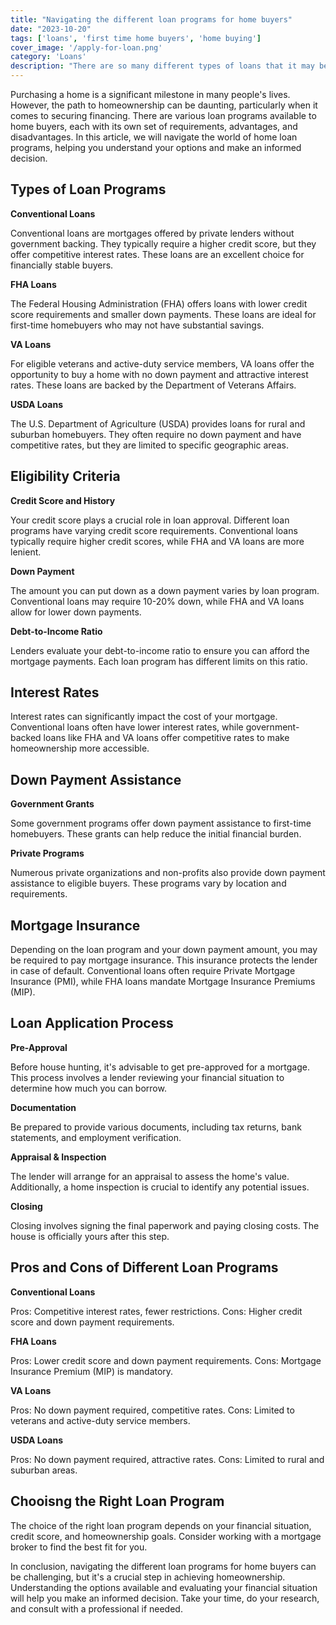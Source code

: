 ```yaml
---
title: "Navigating the different loan programs for home buyers"
date: "2023-10-20"
tags: ['loans', 'first time home buyers', 'home buying']
cover_image: '/apply-for-loan.png'
category: 'Loans'
description: "There are so many different types of loans that it may be confusing on where to start..."
---
```


<CustomImage src="https://raw.githubusercontent.com/bwestwood11/waterstreet-blog-posts/main/images/apply-for-loan.png" width={650} height={650} alt='FHA loans in Tampa, FL' priority />

Purchasing a home is a significant milestone in many people's lives. However, the path to homeownership can be daunting, particularly when it comes to securing financing. There are various loan programs available to home buyers, each with its own set of requirements, advantages, and disadvantages. In this article, we will navigate the world of home loan programs, helping you understand your options and make an informed decision.

## **Types of Loan Programs**

**Conventional Loans**

Conventional loans are mortgages offered by private lenders without government backing. They typically require a higher credit score, but they offer competitive interest rates. These loans are an excellent choice for financially stable buyers.

**FHA Loans**

The Federal Housing Administration (FHA) offers loans with lower credit score requirements and smaller down payments. These loans are ideal for first-time homebuyers who may not have substantial savings.

<CustomImage src="https://raw.githubusercontent.com/bwestwood11/waterstreet-blog-posts/main/images/fha-loans.png" width={650} height={650} alt='FHA loans in Tampa, FL' priority />

**VA Loans**

For eligible veterans and active-duty service members, VA loans offer the opportunity to buy a home with no down payment and attractive interest rates. These loans are backed by the Department of Veterans Affairs.

**USDA Loans**

The U.S. Department of Agriculture (USDA) provides loans for rural and suburban homebuyers. They often require no down payment and have competitive rates, but they are limited to specific geographic areas.

## **Eligibility Criteria**

**Credit Score and History**

Your credit score plays a crucial role in loan approval. Different loan programs have varying credit score requirements. Conventional loans typically require higher credit scores, while FHA and VA loans are more lenient.

**Down Payment**

The amount you can put down as a down payment varies by loan program. Conventional loans may require 10-20% down, while FHA and VA loans allow for lower down payments.

**Debt-to-Income Ratio**

Lenders evaluate your debt-to-income ratio to ensure you can afford the mortgage payments. Each loan program has different limits on this ratio.

## **Interest Rates** 

Interest rates can significantly impact the cost of your mortgage. Conventional loans often have lower interest rates, while government-backed loans like FHA and VA loans offer competitive rates to make homeownership more accessible.

## **Down Payment Assistance** 

**Government Grants**

Some government programs offer down payment assistance to first-time homebuyers. These grants can help reduce the initial financial burden.

**Private Programs**

Numerous private organizations and non-profits also provide down payment assistance to eligible buyers. These programs vary by location and requirements.

## **Mortgage Insurance**

Depending on the loan program and your down payment amount, you may be required to pay mortgage insurance. This insurance protects the lender in case of default. Conventional loans often require Private Mortgage Insurance (PMI), while FHA loans mandate Mortgage Insurance Premiums (MIP).

## **Loan Application Process**

**Pre-Approval**

Before house hunting, it's advisable to get pre-approved for a mortgage. This process involves a lender reviewing your financial situation to determine how much you can borrow.

**Documentation**

Be prepared to provide various documents, including tax returns, bank statements, and employment verification.

**Appraisal & Inspection**

The lender will arrange for an appraisal to assess the home's value. Additionally, a home inspection is crucial to identify any potential issues.

**Closing**

Closing involves signing the final paperwork and paying closing costs. The house is officially yours after this step.

<CustomImage src="https://raw.githubusercontent.com/bwestwood11/waterstreet-blog-posts/main/images/first-time-home-buyer.png" width={650} height={650} alt='FHA loans in Tampa, FL' priority />

## **Pros and Cons of Different Loan Programs**

**Conventional Loans**

Pros: Competitive interest rates, fewer restrictions.
Cons: Higher credit score and down payment requirements.

**FHA Loans**

Pros: Lower credit score and down payment requirements.
Cons: Mortgage Insurance Premium (MIP) is mandatory.

**VA Loans**

Pros: No down payment required, competitive rates.
Cons: Limited to veterans and active-duty service members.

**USDA Loans**

Pros: No down payment required, attractive rates.
Cons: Limited to rural and suburban areas.

## **Chooisng the Right Loan Program**

The choice of the right loan program depends on your financial situation, credit score, and homeownership goals. Consider working with a mortgage broker to find the best fit for you.

In conclusion, navigating the different loan programs for home buyers can be challenging, but it's a crucial step in achieving homeownership. Understanding the options available and evaluating your financial situation will help you make an informed decision. Take your time, do your research, and consult with a professional if needed.

